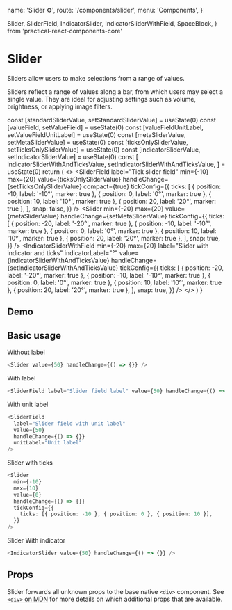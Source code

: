   name: 'Slider ⚙',
  route: '/components/slider',
  menu: 'Components',
}


  Slider,
  SliderField,
  IndicatorSlider,
  IndicatorSliderWithField,
  SpaceBlock,
} from 'practical-react-components-core'

# Slider

Sliders allow users to make selections from a range of values.

Sliders reflect a range of values along a bar, from which users may select a single value.
They are ideal for adjusting settings such as volume, brightness, or applying image filters.

  const [standardSliderValue, setStandardSliderValue] = useState(0)
  const [valueField, setValueField] = useState(0)
  const [valueFieldUnitLabel, setValueFieldUnitLabel] = useState(0)
  const [metaSliderValue, setMetaSliderValue] = useState(0)
  const [ticksOnlySliderValue, setTicksOnlySliderValue] = useState(0)
  const [indicatorSliderValue, setIndicatorSliderValue] = useState(0)
  const [
    indicatorSliderWithAndTicksValue,
    setIndicatorSliderWithAndTicksValue,
  ] = useState(0)
  return (
    <>
      <Slider
        value={standardSliderValue}
        handleChange={setStandardSliderValue}
      />
      <SpaceBlock variant={16} />
      <SliderField
        value={valueField}
        handleChange={setValueField}
        label="Slider field label"
      />
      <SpaceBlock variant={16} />
      <SliderField
        value={valueFieldUnitLabel}
        handleChange={setValueFieldUnitLabel}
        label="Slider field with unit label"
        unitLabel="Unit label"
      />
      <SpaceBlock variant={16} />
      <SliderField
        label="Tick slider field"
        min={-10}
        max={20}
        value={ticksOnlySliderValue}
        handleChange={setTicksOnlySliderValue}
        compact={true}
        tickConfig={{
          ticks: [
            { position: -10, label: '-10°', marker: true },
            { position: 0, label: '0°', marker: true },
            { position: 10, label: '10°', marker: true },
            { position: 20, label: '20°', marker: true },
          ],
          snap: false,
        }}
      />
      <SpaceBlock variant={16} />
      <Slider
        min={-20}
        max={20}
        value={metaSliderValue}
        handleChange={setMetaSliderValue}
        tickConfig={{
          ticks: [
            { position: -20, label: '-20°', marker: true },
            { position: -10, label: '-10°', marker: true },
            { position: 0, label: '0°', marker: true },
            { position: 10, label: '10°', marker: true },
            { position: 20, label: '20°', marker: true },
          ],
          snap: true,
        }}
      />
      <SpaceBlock variant={16} />
      <IndicatorSliderWithField
        label="Slider with indicator"
        value={indicatorSliderValue}
        handleChange={setIndicatorSliderValue}
      />
      <SpaceBlock variant={16} />
      <IndicatorSliderWithField
        min={-20}
        max={20}
        label="Slider with indicator and ticks"
        indicatorLabel="°"
        value={indicatorSliderWithAndTicksValue}
        handleChange={setIndicatorSliderWithAndTicksValue}
        tickConfig={{
          ticks: [
            { position: -20, label: '-20°', marker: true },
            { position: -10, label: '-10°', marker: true },
            { position: 0, label: '0°', marker: true },
            { position: 10, label: '10°', marker: true },
            { position: 20, label: '20°', marker: true },
          ],
          snap: true,
        }}
      />
    </>
  )
}

## Demo

<DemoComponent />

## Basic usage

Without label

```typescript type=live
<Slider value={50} handleChange={() => {}} />
```

With label

```typescript type=live
<SliderField label="Slider field label" value={50} handleChange={() => {}} />
```

With unit label

```typescript type=live
<SliderField
  label="Slider field with unit label"
  value={50}
  handleChange={() => {}}
  unitLabel="Unit label"
/>
```

Slider with ticks

```typescript type=live
<Slider
  min={-10}
  max={10}
  value={0}
  handleChange={() => {}}
  tickConfig={{
    ticks: [{ position: -10 }, { position: 0 }, { position: 10 }],
  }}
/>
```

Slider With indicator

```typescript type=live
<IndicatorSlider value={50} handleChange={() => {}} />
```

## Props

Slider forwards all unknown props to the base native `<div>` component. See
[`<div>` on MDN](https://developer.mozilla.org/en-US/docs/Web/HTML/Element/div) for more
details on which additional props that are available.

<Props of="Slider" />
